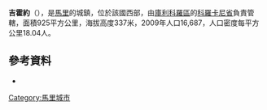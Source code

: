 '''吉霍約'''（{{lang-fr|Guihoyo}}），是[[馬里|馬里]]的城鎮，位於該國西部，由[[庫利科羅區|庫利科羅區]]的[[科羅卡尼省|科羅卡尼省]]負責管轄，面積925平方公里，海拔高度337米，2009年人口16,687，人口密度每平方公里18.04人。

==參考資料==
*{{cite web|url=http://mali-reforme-telecom.mctmtl.com/previsions.pdf|title=Previsions de desserte des communes pour la periode de 2001-2005|publisher=Mali Reforme Telecom|accessdate=February 9, 2009|deadurl=yes|archiveurl=https://web.archive.org/web/20040829024117/http://mali-reforme-telecom.mctmtl.com/previsions.pdf|archivedate=2004年8月29日}}

{{Coord|13|30|N|8|15|W|display=title}}

{{庫利科羅區}}

[[Category:馬里城市|Category:馬里城市]]


{{Mali-geo-stub}}